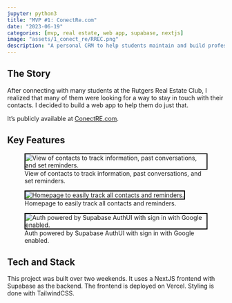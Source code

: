 ```yaml
---
jupyter: python3
title: "MVP #1: ConectRe.com"
date: "2023-06-19"
categories: [mvp, real estate, web app, supabase, nextjs]
image: "assets/1_conect_re/RREC.png"
description: "A personal CRM to help students maintain and build profesional relationships in the Real Estate industry."
---
```


## The Story

After connecting with many students at the Rutgers Real Estate Club, I realized that many of them were looking for a way to stay in touch with their contacts. I decided to build a web app to help them do just that.

It's publicly available at [ConectRE.com](https://conectre.com){target="_blank"}.

## Key Features

![View of contacts to track information, past conversations, and set reminders.](assets/1_conect_re/contact.png){.bordered}

![Homepage to easily track all contacts and reminders.](assets/1_conect_re/home.png){.bordered}

![Auth powered by Supabase AuthUI with sign in with Google enabled.](assets/1_conect_re/signin.png){.bordered}

## Tech and Stack

This project was built over two weekends. It uses a NextJS frontend with Supabase as the backend. The frontend is deployed on Vercel. Styling is done with TailwindCSS.

<style>
    img.bordered {
        border: 2px solid black;
    }
</style>
